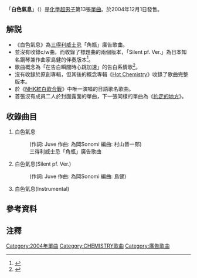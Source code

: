 {{Infobox Single
| Name = '''白色氣息'''
| Artist = [[化學超男子|化學超男子]]
| Album = [[Hot_Chemistry|Hot Chemistry]]
| Cover = Shiroinotoiki.JPG
| A-side = 白色氣息
| B-side = 
| Released = 2004年12月1日
| Format = [[单曲|MAXI SINGLE]]
| Recorded =
| Genre = [[日本流行音樂|日本流行音樂]]
| Length = 18分5秒
| Label = [[DefSTAR_Records|DefSTAR Records]]
| Writer = Juve、為岡Sonomi
| Producer = 
| Certification = *金唱片（[[日本唱片協會|日本唱片協會]]）
| Chart position =*週間最高順位8位（[[Oricon|Oricon]]） 
*週間最高順位8位（CDTV）
| Last single = [[Long_Long_Way|Long Long Way]] <br />（2004年）
| This single = '''白色氣息''' <br />（2005年） 
| Next single = [[一路有你|一路有你]] <br />（2005年）
| Misc =
}}
「'''白色氣息'''」（{{lang-ja|白の吐息}}）是[[化學超男子|化學超男子]]第13張[[單曲|單曲]]。於2004年12月1日發售。

== 解説 ==
*《白色氣息》為[[三得利|三得利]][[威士忌|威士忌]]「角瓶」廣告歌曲。
*並沒有收錄c/w曲，而收錄了標題曲的兩個版本，「Silent pf. Ver.」為日本知名鋼琴兼作曲家島健的伴奏版本<ref>{{Cite web |url=http://www.books.com.tw/exep/prod/lookinside.php?item=0020099305 |title=博客來音樂館 |access-date=2013-03-25 |archive-url=https://web.archive.org/web/20160304125348/http://www.books.com.tw/exep/prod/lookinside.php?item=0020099305 |archive-date=2016-03-04 |dead-url=yes }}</ref>。
*歌曲概念為「在告白瞬間時心跳加速」的告白系情歌<ref>{{Cite web |url=http://japan.videoland.com.tw/channel/r_w55/oth003.htm |title=紅白爽快送6 > 白色氣息 |access-date=2013-03-25 |archive-date=2016-03-05 |archive-url=https://web.archive.org/web/20160305021716/http://japan.videoland.com.tw/channel/r_w55/oth003.htm |dead-url=no }}</ref>。
*沒有收錄於原創專輯，但其後的概念專輯《[[Hot_Chemistry|Hot Chemistry]]》收錄了歌曲完整版本。
*於《[[NHK紅白歌合戰|NHK紅白歌合戰]]》中唯一演唱的日語歌名歌曲。
*首張沒有成員二人於封面露面的單曲，下一張同樣的單曲為《[[約定的地方|約定的地方]]》。

== 收錄曲目 ==
#白色氣息
#:(作詞: Juve 作曲: 為岡Sonomi 編曲: 村山晉一郎)
#:三得利威士忌「角瓶」廣告歌曲
#白色氣息(Silent pf. Ver.)
#:(作詞: Juve 作曲: 為岡Sonomi 編曲: 島健)
#白色氣息(Instrumental)

== 參考資料 ==
<references />
== 注釋 ==
{{CHEMISTRY}}

<!--{{Single-stub}}-->

[[Category:2004年單曲|Category:2004年單曲]]
[[Category:CHEMISTRY歌曲|Category:CHEMISTRY歌曲]]
[[Category:廣告歌曲|Category:廣告歌曲]]